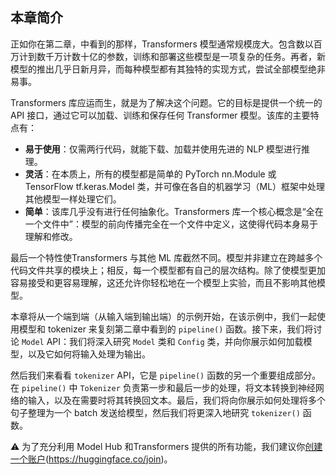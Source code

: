 ## 本章简介 

正如你在第二章，中看到的那样，Transformers 模型通常规模庞大。包含数以百万计到数千万计数十亿的参数，训练和部署这些模型是一项复杂的任务。再者，新模型的推出几乎日新月异，而每种模型都有其独特的实现方式，尝试全部模型绝非易事。

Transformers 库应运而生，就是为了解决这个问题。它的目标是提供一个统一的 API 接口，通过它可以加载、训练和保存任何 Transformer 模型。该库的主要特点有：
- **易于使用**：仅需两行代码，就能下载、加载并使用先进的 NLP 模型进行推理。
- **灵活**：在本质上，所有的模型都是简单的 PyTorch nn.Module 或 TensorFlow tf.keras.Model 类，并可像在各自的机器学习（ML）框架中处理其他模型一样处理它们。
- **简单**：该库几乎没有进行任何抽象化。Transformers 库一个核心概念是“全在一个文件中”：模型的前向传播完全在一个文件中定义，这使得代码本身易于理解和修改。

最后一个特性使Transformers 与其他 ML 库截然不同。模型并非建立在跨越多个代码文件共享的模块上；相反，每一个模型都有自己的层次结构。除了使模型更加容易接受和更容易理解，这还允许你轻松地在一个模型上实验，而且不影响其他模型。

本章将从一个端到端（从输入端到输出端）的示例开始，在该示例中，我们一起使用模型和 tokenizer 来复刻第二章中看到的 `pipeline()` 函数。接下来，我们将讨论 `Model` API：我们将深入研究 `Model` 类和 `Config` 类，并向你展示如何加载模型，以及它如何将输入处理为输出。

然后我们来看看 `tokenizer` API，它是 `pipeline()` 函数的另一个重要组成部分。在 `pipeline()` 中 `Tokenizer` 负责第一步和最后一步的处理，将文本转换到神经网络的输入，以及在需要时将其转换回文本。最后，我们将向你展示如何处理将多个句子整理为一个 batch 发送给模型，然后我们将更深入地研究 `tokenizer()` 函数。

<div custom-style="Tip-yellow">

⚠️ 为了充分利用 Model Hub 和Transformers 提供的所有功能，我们建议你[创建一个账户](https://huggingface.co/join)(https://huggingface.co/join)</a>。
</div>